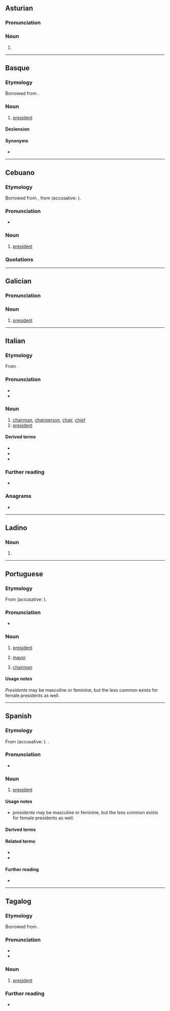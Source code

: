 {{also|présidente}}
==Asturian==

===Pronunciation===
{{rfp|ast}}

===Noun===
{{ast-noun|mf}}

# {{l|en|president}}

----

==Basque==

===Etymology===
Borrowed from {{bor|eu|es|presidente}}.

===Noun===
{{eu-noun|an}}

# [[president]]

====Declension====
{{eu-decl-anim}}

====Synonyms====
* {{l|eu|lehendakari}}

----

==Cebuano==

===Etymology===
Borrowed from {{bor|ceb|es|presidente}}, from {{der|ceb|la|praesidēns||presiding over; president, leader}} (accusative: {{m|la|praesidentem}}).

===Pronunciation===
* {{hyphenation|ceb|pre|si|den|te}}

===Noun===
{{head|ceb|noun}}

# [[president]]

===Quotations===
{{seeCites|ceb}}

{{topics|ceb|Government|Heads of state|Occupations|People}}

----

==Galician==

===Pronunciation===
{{rfp|gl}}

===Noun===
{{gl-noun|m|f=presidenta}}

# [[president]]

----

==Italian==
{{wikipedia|lang=it}}

===Etymology===
From {{der|it|la|praesidēns}}.

===Pronunciation===
* {{hyphenation|it|pre|si|dèn|te}}
* {{audio|it|It-il presidente.ogg|Audio}}

===Noun===
{{it-noun|m|g2=f|f=presidentessa}}

# [[chairman]], [[chairperson]], [[chair]], [[chief]]
# [[president]]

====Derived terms====
* {{l|it|presidenza}}
* {{l|it|presidenziale}}
* {{l|it|vicepresidente}}

===Further reading===
* {{R:it:Treccani}}

===Anagrams===
* {{anagrams|it|a=deeeinprst|penderesti|prendetesi|rispedente}}

{{C|it|Government|Heads of state|Politics}}

----

==Ladino==

===Noun===
{{lad-noun|head=presidénte}}

# {{alt form|lad|prezidente}}

----

==Portuguese==
{{wikipedia|lang=pt}}

===Etymology===
From {{der|pt|la|praesidēns||presiding over; president, leader}} (accusative: {{m|la|praesidentem}}).

===Pronunciation===
{{pt-IPA}}
* {{hyphenation|pt|pre|si|den|te}}

===Noun===
{{pt-noun|mf|f2=presidenta}}

# [[president]]
# {{lb|pt|Portugal}} [[mayor]]
# [[chairman]]

====Usage notes====
''Presidente'' may be masculine or feminine, but the less common {{m|pt|presidenta}} exists for female presidents as well.

{{topics|pt|Heads of state}}

----

==Spanish==

===Etymology===
From {{der|es|la|praesidēns||presiding over; president, leader}} (accusative: {{m|la|praesidentem}}). {{doublet|es|president}}.

{{af|es|presidir|-ente|alt1=presid-}}

===Pronunciation===
{{es-IPA}}
* {{hyphenation|es|pre|si|den|te}}

===Noun===
{{es-noun|mf|f=presidente|f2=presidenta}}

# [[president]]
#: {{syn|es|mandatario|q1=broader meaning}}

====Usage notes====
* ''presidente'' may be masculine or feminine, but the less common {{m|es|presidenta}} exists for female presidents as well.

====Derived terms====
{{der3|es
|Día del Presidente
}}

====Related terms====
* {{l|es|presidencia}}
* {{l|es|presidencial}}

====Further reading====
* {{R:DRAE}}

{{C|es|Government|Heads of state}}

----

==Tagalog==

===Etymology===
Borrowed from {{bor|tl|es|presidente}}.

===Pronunciation===
* {{hyph|tl|pre|si|den|te}}
* {{tl-IPA}}

===Noun===
{{tl-noun}}

# [[president]]
#: {{syn|tl|pangulo}}

===Further reading===
* {{R:KWF Diksiyonaryo}}